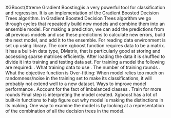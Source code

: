 XGBoost(Xtreme Gradient Boosting)is a very powerful tool for classification and regression. It is an implementation of the Gradient Boosted Decision Trees algorithm. In Gradient Boosted Decision Trees algorithm we go through cycles that repeatedly build new models and combine them into an ensemble model. For making a prediction, we can add the predictions from all previous models and use these predictions to calculate new errors, build the next model, and add it to the ensemble.
For reading data environment is set up using library. The core xgboost function requires data to be a matrix. It has a built-in data type, DMatrix, that is particularly good at storing and accessing sparse matrices efficiently. After loading the data it is shuffled to divide it into training and testing data set.
For training a model the following are required:
.	What training data to use
.	The number of training rounds
.	What the objective function is
Over-fitting: When model relies too much on randomness/noise in the training set to make its classifications, it will probably not extend well to a new dataset.
Ways to improve model performance
.	Account for the fact of imbalanced classes
.	Train for more rounds
Final step is interpreting the model created. Xgboost has a lot of built-in functions to help figure out why model is making the distinctions in its making. One way to examine the model is by looking at a representation of the combination of all the decision trees in the model.
